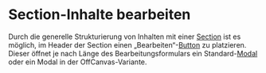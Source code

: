 # Section-Inhalte bearbeiten

Durch die generelle Strukturierung von Inhalten mit einer
[Section](/03-components/structure/section) ist es möglich, im Header der
Section einen „Bearbeiten“-[Button](/03-components/actions/button) zu
platzieren. Dieser öffnet je nach Länge des Bearbeitungsformulars ein
Standard-[Modal](/03-components/overlays/modal) oder ein Modal in der
OffCanvas-Variante.

<LiveCodeEditor example="edit-section" editorCollapsed bgColor="dark" />
